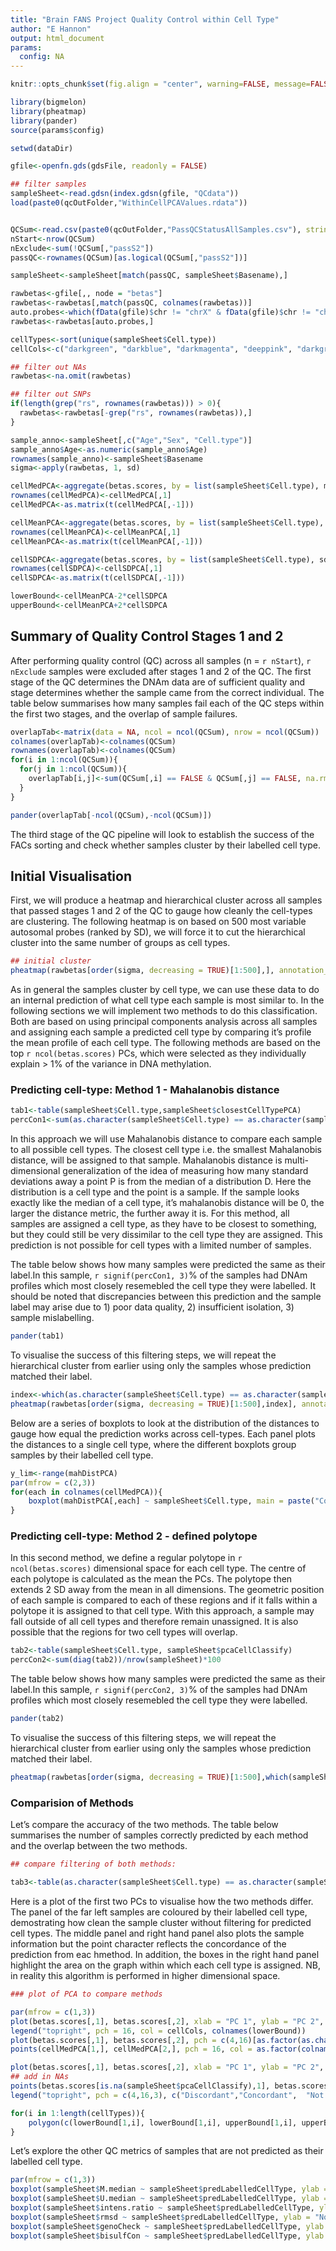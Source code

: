---
title: "Brain FANS Project Quality Control within Cell Type"
author: "E Hannon"
output: html_document
params:
  config: NA
---
```{r global_options, include=FALSE}
knitr::opts_chunk$set(fig.align = "center", warning=FALSE, message=FALSE, echo = FALSE)
```

```{r setup, include=FALSE}
library(bigmelon)
library(pheatmap)
library(pander)
source(params$config)

setwd(dataDir)

gfile<-openfn.gds(gdsFile, readonly = FALSE)

## filter samples
sampleSheet<-read.gdsn(index.gdsn(gfile, "QCdata"))
load(paste0(qcOutFolder,"WithinCellPCAValues.rdata"))


QCSum<-read.csv(paste0(qcOutFolder,"PassQCStatusAllSamples.csv"), stringsAsFactors = FALSE, row.names = 1)
nStart<-nrow(QCSum)
nExclude<-sum(!QCSum[,"passS2"])
passQC<-rownames(QCSum)[as.logical(QCSum[,"passS2"])]

sampleSheet<-sampleSheet[match(passQC, sampleSheet$Basename),]

rawbetas<-gfile[,, node = "betas"]
rawbetas<-rawbetas[,match(passQC, colnames(rawbetas))]
auto.probes<-which(fData(gfile)$chr != "chrX" & fData(gfile)$chr != "chrY")
rawbetas<-rawbetas[auto.probes,]

cellTypes<-sort(unique(sampleSheet$Cell.type))
cellCols<-c("darkgreen", "darkblue", "darkmagenta", "deeppink", "darkgray")

## filter out NAs
rawbetas<-na.omit(rawbetas)

## filter out SNPs
if(length(grep("rs", rownames(rawbetas))) > 0){
  rawbetas<-rawbetas[-grep("rs", rownames(rawbetas)),]
}

sample_anno<-sampleSheet[,c("Age","Sex", "Cell.type")]
sample_anno$Age<-as.numeric(sample_anno$Age)
rownames(sample_anno)<-sampleSheet$Basename
sigma<-apply(rawbetas, 1, sd)

cellMedPCA<-aggregate(betas.scores, by = list(sampleSheet$Cell.type), median, na.rm = TRUE)
rownames(cellMedPCA)<-cellMedPCA[,1]
cellMedPCA<-as.matrix(t(cellMedPCA[,-1]))

cellMeanPCA<-aggregate(betas.scores, by = list(sampleSheet$Cell.type), mean, na.rm = TRUE)
rownames(cellMeanPCA)<-cellMeanPCA[,1]
cellMeanPCA<-as.matrix(t(cellMeanPCA[,-1]))

cellSDPCA<-aggregate(betas.scores, by = list(sampleSheet$Cell.type), sd, na.rm = TRUE)
rownames(cellSDPCA)<-cellSDPCA[,1]
cellSDPCA<-as.matrix(t(cellSDPCA[,-1]))

lowerBound<-cellMeanPCA-2*cellSDPCA
upperBound<-cellMeanPCA+2*cellSDPCA


```

## Summary of Quality Control Stages 1 and 2

After performing quality control (QC) across all samples (n = `r nStart`), `r nExclude`  samples were excluded after stages 1 and 2 of the QC. The first stage of the QC determines the DNAm data are of sufficient quality and stage determines whether the sample came from the correct individual. The table below summarises how many samples fail each of the QC steps within the first two stages, and the overlap of sample failures. 

```{r}

overlapTab<-matrix(data = NA, ncol = ncol(QCSum), nrow = ncol(QCSum))
colnames(overlapTab)<-colnames(QCSum)
rownames(overlapTab)<-colnames(QCSum)
for(i in 1:ncol(QCSum)){
  for(j in 1:ncol(QCSum)){
    overlapTab[i,j]<-sum(QCSum[,i] == FALSE & QCSum[,j] == FALSE, na.rm = TRUE)
  }
}

pander(overlapTab[-ncol(QCSum),-ncol(QCSum)])

```

The third stage of the QC pipeline will look to establish the success of the FACs sorting and check whether samples cluster by their labelled cell type. 


## Initial Visualisation 

First, we will produce a heatmap and hierarchical cluster across all samples that passed stages 1 and 2 of the QC to gauge how cleanly the cell-types are clustering. The following heatmap is on based on 500 most variable autosomal probes (ranked by SD), we will force it to cut the hierarchical cluster into the same number of groups as cell types. 

```{r hclustBefore, fig.width = 15, fig.height = 8, echo = FALSE}
## initial cluster
pheatmap(rawbetas[order(sigma, decreasing = TRUE)[1:500],], annotation_col = sample_anno,  show_colnames = FALSE, show_rownames = FALSE, cutree_cols = length(cellTypes), main = "Pre Sample Type Filtering")


```

As in general the samples cluster by cell type, we can use these data to do an internal prediction of what cell type each sample is most similar to. In the following sections we will implement two methods to do this classification. Both are based on using principal components analysis across all samples and assigning each sample a predicted cell type by comparing it's profile the mean profile of each cell type. The following methods are based on the top `r ncol(betas.scores)` PCs, which were selected as they individually explain > 1% of the variance in DNA methylation. 


### Predicting cell-type: Method 1 - Mahalanobis distance

```{r, echo = FALSE}

tab1<-table(sampleSheet$Cell.type,sampleSheet$closestCellTypePCA)
percCon1<-sum(as.character(sampleSheet$Cell.type) == as.character(sampleSheet$closestCellTypePCA))/nrow(sampleSheet)*100

```


In this approach we will use Mahalanobis distance to compare each sample to all possible cell types. The closest cell type i.e. the smallest Mahalanobis distance, will be assigned to that sample. Mahalanobis distance is multi-dimensional generalization of the idea of measuring how many standard deviations away a point P is from the median of a distribution D. Here the distribution is a cell type and the point is a sample. If the sample looks exactly like the median of a cell type, it's mahalanobis distance will be 0, the larger the distance metric, the further away it is.  For this method, all samples are assigned a cell type, as they have to be closest to something, but they could still be very dissimilar to the cell type they are assigned. This prediction is not possible for cell types with a limited number of samples.

The table below shows how many samples were predicted the same as their label.In this sample, `r signif(percCon1, 3)`% of the samples had DNAm profiles which most closely resemebled the cell type they were labelled. It should be noted that discrepancies between this prediction and the sample label may arise due to 1) poor data quality, 2) insufficient isolation, 3) sample mislabelling. 

```{r, echo = FALSE}

pander(tab1)

```

To visualise the success of this filtering steps, we will repeat the hierarchical cluster from earlier using only the samples whose prediction matched their label. 

```{r hclustAfter, echo = FALSE, fig.width = 15, fig.height = 8}
index<-which(as.character(sampleSheet$Cell.type) == as.character(sampleSheet$closestCellTypePCA))
pheatmap(rawbetas[order(sigma, decreasing = TRUE)[1:500],index], annotation_col = sample_anno[index,],  show_colnames = FALSE, show_rownames = FALSE, cutree_cols = length(cellTypes), main = "Mahalanobis Distance of PCs")

```

Below are a series of boxplots to look at the distribution of the distances to gauge how equal the prediction works across cell-types. Each panel plots the distances to a single cell type, where the different boxplots group samples by their labelled cell type. 


```{r, echo = FALSE, fig.width = 15, fig.height = 8}
y_lim<-range(mahDistPCA)
par(mfrow = c(2,3))
for(each in colnames(cellMedPCA)){
	boxplot(mahDistPCA[,each] ~ sampleSheet$Cell.type, main = paste("Comparision with ", each), col = rainbow(5), ylab = "Mahalanobis distance", xlab = "Labelled cell type")
}
```



### Predicting cell-type: Method 2 - defined polytope 

In this second method, we define a regular polytope in `r ncol(betas.scores)` dimensional space for each cell type. The centre of each polytope is calculated as the mean the PCs. The polytope then extends 2 SD away from the mean in all dimensions. The geometric position of each sample is compared to each of these regions and if it falls within a polytope it is assigned to that cell type. With this approach, a sample may fall outside of all cell types and therefore remain unassigned. It is also possible that the regions for two cell types will overlap.  


```{r}
tab2<-table(sampleSheet$Cell.type, sampleSheet$pcaCellClassify)
percCon2<-sum(diag(tab2))/nrow(sampleSheet)*100
```

The table below shows how many samples were predicted the same as their label.In this sample, `r signif(percCon2, 3)`% of the samples had DNAm profiles which most closely resemebled the cell type they were labelled. 
```{r}
pander(tab2)
```

To visualise the success of this filtering steps, we will repeat the hierarchical cluster from earlier using only the samples whose prediction matched their label. 

```{r pcaPlots, fig.width = 15, fig.height = 8, echo = FALSE}

pheatmap(rawbetas[order(sigma, decreasing = TRUE)[1:500],which(sampleSheet$Cell.type == sampleSheet$pcaCellClassify)], annotation_col = sample_anno[which(sampleSheet$Cell.type == sampleSheet$pcaCellClassify),],  show_colnames = FALSE, show_rownames = FALSE, cutree_cols = length(cellTypes), main = "PCA Outliers")

```

### Comparision of Methods

Let's compare the accuracy of the two methods. The table below summarises the number of samples correctly predicted by each method and the overlap between the two methods. 

```{r}
## compare filtering of both methods:

tab3<-table(as.character(sampleSheet$Cell.type) == as.character(sampleSheet$closestCellTypePCA), sampleSheet$Cell.type == sampleSheet$pcaCellClassify & !is.na(sampleSheet$pcaCellClassify))

```


Here is a plot of the first two PCs to visualise how the two methods differ. The panel of the far left samples are coloured by their labelled cell type, demostrating how clean the sample cluster without filtering for predicted cell types. The middle panel and right hand panel also plots the sample information but the point character reflects the concordance of the prediction from eac hmethod. In addition, the boxes in the right hand panel highlight the area on the graph within which each cell type is assigned. NB, in reality this algorithm is performed in higher dimensional space.

```{r, fig.width = 15, fig.height = 6}

### plot of PCA to compare methods

par(mfrow = c(1,3))
plot(betas.scores[,1], betas.scores[,2], xlab = "PC 1", ylab = "PC 2", col = cellCols[as.factor(sampleSheet$Cell.type)], pch = 16)
legend("topright", pch = 16, col = cellCols, colnames(lowerBound))
plot(betas.scores[,1], betas.scores[,2], pch = c(4,16)[as.factor(as.character(sampleSheet$Cell.type) == as.character(sampleSheet$closestCellTypePCA))], xlab = "PC 1", ylab = "PC 2", col = cellCols[as.factor(sampleSheet$Cell.type)], main = "Method 1")
points(cellMedPCA[1,], cellMedPCA[2,], pch = 16, col = as.factor(colnames(cellMedPCA)))

plot(betas.scores[,1], betas.scores[,2], xlab = "PC 1", ylab = "PC 2", col = cellCols[as.factor(sampleSheet$Cell.type)], pch = c(4,16)[as.factor(sampleSheet$Cell.type == sampleSheet$pcaCellClassify)], main = "Method 2")
## add in NAs
points(betas.scores[is.na(sampleSheet$pcaCellClassify),1], betas.scores[is.na(sampleSheet$pcaCellClassify),2],col = as.factor(sampleSheet$Cell.type[is.na(sampleSheet$pcaCellClassify)]), pch = 3)
legend("topright", pch = c(4,16,3), c("Discordant","Concordant",  "Not predicted"))

for(i in 1:length(cellTypes)){
	polygon(c(lowerBound[1,i], lowerBound[1,i], upperBound[1,i], upperBound[1,i]), c(lowerBound[2,i],upperBound[2,i],upperBound[2,i],lowerBound[2,i] ), border = cellCols[i])
}

```

Let's explore the other QC metrics of samples that are not predicted as their labelled cell type.

```{r, fig.width = 15, fig.height = 6}
par(mfrow = c(1,3))
boxplot(sampleSheet$M.median ~ sampleSheet$predLabelledCellType, ylab = "Median M Intensity", xlab = "Concordant Prediction")
boxplot(sampleSheet$U.median ~ sampleSheet$predLabelledCellType, ylab = "Median U Intensity", xlab = "Concordant Prediction")
boxplot(sampleSheet$intens.ratio ~ sampleSheet$predLabelledCellType, ylab = "M:U Ratio", xlab = "Concordant Prediction")
boxplot(sampleSheet$rmsd ~ sampleSheet$predLabelledCellType, ylab = "Normalisation Violence", xlab = "Concordant Prediction")
boxplot(sampleSheet$genoCheck ~ sampleSheet$predLabelledCellType, ylab = "Correlation with SNP data", xlab = "Concordant Prediction")
boxplot(sampleSheet$bisulfCon ~ sampleSheet$predLabelledCellType, ylab = "Bisulfite Coversion", xlab = "Concordant Prediction")


```